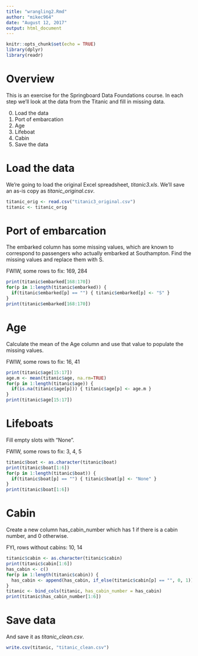 ```yaml
---
title: "wrangling2.Rmd"
author: "mikec964"
date: "August 12, 2017"
output: html_document
---
```


```r
knitr::opts_chunk$set(echo = TRUE)
library(dplyr)
library(readr)
```


# Overview
This is an exercise for the Springboard Data Foundations course. In each step
we'll look at the data from the Titanic and fill in missing data.

0. Load the data
#. Port of embarcation
#. Age
#. Lifeboat
#. Cabin
#. Save the data


# Load the data
We're going to load the original Excel spreadsheet, *titanic3.xls*. We'll
save an as-is copy as *titanic_original.csv*.
```r
titanic_orig <- read.csv("titanic3_original.csv")
titanic <- titanic_orig
```


# Port of embarcation
The embarked column has some missing values, which are known to correspond to
passengers who actually embarked at Southampton. Find the missing values and 
replace them with S.

FWIW, some rows to fix: 169, 284
```r
print(titanic$embarked[168:170])
for(p in 1:length(titanic$embarked)) {
  if(titanic$embarked[p] == "") { titanic$embarked[p] <- "S" }
}
print(titanic$embarked[168:170])
```


# Age
Calculate the mean of the Age column and use that value to populate the missing 
values.

FWIW, some rows to fix: 16, 41
```r
print(titanic$age[15:17])
age.m <- mean(titanic$age, na.rm=TRUE)
for(p in 1:length(titanic$age)) {
  if(is.na(titanic$age[p])) { titanic$age[p] <- age.m }
}
print(titanic$age[15:17])
```


# Lifeboats
Fill empty slots with "None".

FWIW, some rows to fix: 3, 4, 5
```r
titanic$boat <- as.character(titanic$boat)
print(titanic$boat[1:6])
for(p in 1:length(titanic$boat)) {
  if(titanic$boat[p] == "") { titanic$boat[p] <- "None" }
}
print(titanic$boat[1:6])
```


# Cabin
Create a new column has_cabin_number which has 1 if there is a cabin number, 
and 0 otherwise.

FYI, rows without cabins: 10, 14
```r
titanic$cabin <- as.character(titanic$cabin)
print(titanic$cabin[1:6])
has_cabin <- c()
for(p in 1:length(titanic$cabin)) {
  has_cabin <- append(has_cabin, if_else(titanic$cabin[p] == "", 0, 1))
}
titanic <- bind_cols(titanic, has_cabin_number = has_cabin)
print(titanic$has_cabin_number[1:6])
```


# Save data
And save it as *titanic_clean.csv*.
```r
write.csv(titanic, "titanic_clean.csv")
```
